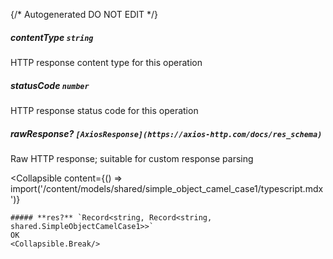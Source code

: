 {/* Autogenerated DO NOT EDIT  */}

##### **contentType** `string`
HTTP response content type for this operation

##### **statusCode** `number`
HTTP response status code for this operation

##### **rawResponse?** `[AxiosResponse](https://axios-http.com/docs/res_schema)`
Raw HTTP response; suitable for custom response parsing

<Collapsible
    content={() => import('/content/models/shared/simple_object_camel_case1/typescript.mdx')}
>
    ##### **res?** `Record<string, Record<string, shared.SimpleObjectCamelCase1>>`
    OK
    <Collapsible.Break/>
</Collapsible>

